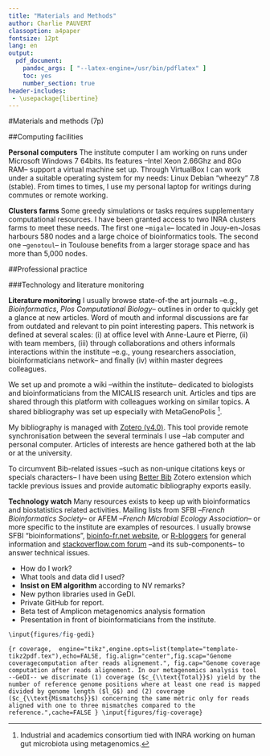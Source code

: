 ```yaml
---
title: "Materials and Methods"
author: Charlie PAUVERT
classoption: a4paper
fontsize: 12pt
lang: en
output:
  pdf_document:
    pandoc_args: [ "--latex-engine=/usr/bin/pdflatex" ] 
    toc: yes
    number_section: true
header-includes:
 - \usepackage{libertine}
--- 
```




#Materials and methods (7p)

##Computing facilities

**Personal computers**
The institute computer I am working on runs under Microsoft Windows 7 64bits.
Its features --Intel Xeon 2.66Ghz and 8Go RAM-- support a virtual machine set up.
Through VirtualBox I can work under a suitable operating system for my needs: Linux Debian “wheezy“ 7.8 (stable).
From times to times, I use my personal laptop for writings during commutes or remote working.

**Clusters farms**
Some greedy simulations or tasks requires supplementary computational resources.
I have been granted access to two INRA clusters farms to meet these needs.
The first one --`migale`-- located in Jouy-en-Josas harbours 580 nodes and a large choice of bioinformatics tools.
The second one --`genotoul`-- in Toulouse benefits from a larger storage space and has more than 5,000 nodes.


##Professional practice

###Technology and literature monitoring

**Literature monitoring**
I usually browse state-of-the art journals --e.g., *Bioinformatics*, *Plos Computational Biology*-- outlines in order to quickly get a glance at new articles.
Word of mouth and informal discussions are far from outdated and relevant to pin point interesting papers.
This network is defined at several scales:
(i) at office level with Anne-Laure et Pierre,
(ii) with team members,
(iii) through collaborations and others informals interactions within the institute --e.g., young researchers association, bioinformaticians network-- and finally
(iv) within master degrees colleagues. 


We set up and promote a wiki --within the institute-- dedicated to biologists and bioinformaticians from the MICALIS research unit.
Articles and tips are shared through this platform with colleagues working on similar topics.
A shared bibliography was set up especially with MetaGenoPolis [^1].

My bibliography is managed with [Zotero (v4.0)](https://www.zotero.org/). This tool provide remote synchronisation between the several terminals I use --lab computer and personal computer.
Articles of interests are hence gathered both at the lab or at the university.

To circumvent Bib\LaTeX-related issues --such as non-unique citations keys or specials characters-- I have been using [Better Bib\LaTeX](https://github.com/retorquere/zotero-better-bibtex) Zotero extension which tackle previous issues and provide automatic bibliography exports easily.

**Technology watch**
Many resources exists to keep up with bioinformatics and biostatistics related activities.
Mailing lists from SFBI --_French Bioinformatics Society_-- or AFEM --_French Microbial Ecology Association_-- or more specific to the institute are examples of resources.
I usually browse SFBI "bioinformations", [bioinfo-fr.net website](bioinfo-fr.net), or [R-bloggers](http://www.r-bloggers.com/) for general information and [stackoverflow.com forum](stackoverflow.com) --and its sub-components-- to answer technical issues.


* How do I work?
* What tools and data did I used?
* **Insist on EM algorithm** according to NV remarks?
* New python libraries used in GeDI.
* Private GitHub for report.
* Beta test of Amplicon metagenomics analysis formation
* Presentation in front of bioinformaticians from the institute.

```r
\input{figures/fig-gedi}
```

```{r coverage,  engine="tikz",engine.opts=list(template="template-tikz2pdf.tex"),echo=FALSE, fig.align="center",fig.scap="Genome coveragecomputation after reads alignement.", fig.cap="Genome coverage computation after reads alignement. In our metagenomics analysis tool --GeDI-- we discrimate (1) coverage ($c_{\\text{Total}}$) yield by the number of reference genome positions where at least one read is mapped divided by genome length ($l_G$) and (2) coverage ($c_{\\text{Mismatchs}}$) concerning the same metric only for reads aligned with one to three mismatches compared to the reference.",cache=FALSE }
\input{figures/fig-coverage}
```

[^1]: Industrial and academics consortium tied with INRA working on human gut microbiota using metagenomics.
